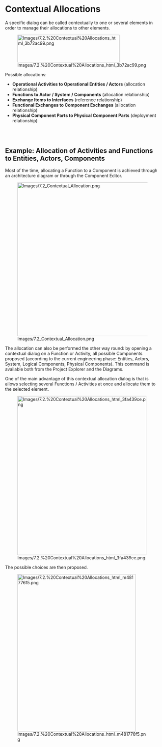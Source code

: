             
= Contextual Allocations =
 
A specific dialog can be called contextually to one or several elements in order to manage their allocations to other elements.

 
[[Image:Images/7.2.%20Contextual%20Allocations_html_3b72ac99.png|333x90px]]

 
Possible allocations:

 
* '''Operational Activities to Operational Entities / Actors''' 	(allocation relationship)
* '''Functions to Actor / System / Components''' (allocation 	relationship)
* '''Exchange Items to Interfaces''' (reference relationship)
* '''Functional Exchanges to Component Exchanges''' (allocation 	relationship)
* '''Physical Component Parts to Physical Component Parts''' 	(deployment relationship)
 
<br>
<br>

 
== Example: Allocation of Activities and Functions to Entities, Actors, Components ==
 
Most of the time, allocating a Function to a Component is achieved through an architecture diagram or through the Component Editor.

 
[[Image:Images/7.2_Contextual_Allocation.png|900x500px]]

 
The allocation can also be performed the other way round: by opening a contextual dialog on a Function or Activity, all possible Components proposed (according to the current engineering phase: Entities, Actors, System, Logical Components, Physical Components). This command is available both from the Project Explorer and the Diagrams.

 
One of the main advantage of this contextual allocation dialog is that is allows selecting several Functions / Activities at once and allocate them to the selected element.

 
[[Image:Images/7.2.%20Contextual%20Allocations_html_3fa439ce.png|420x518px]]

 
The possible choices are then proposed.

 
[[Image:Images/7.2.%20Contextual%20Allocations_html_m481776f5.png|385x512px]]

 
<br>
<br>

 
<br>
<br>

   